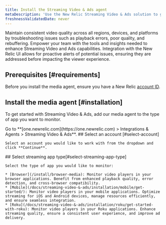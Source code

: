 ```yaml
---
title: Install the Streaming Video & Ads agent
metaDescription: 'Use the New Relic Streaming Video & Ads solution to gain deep visibility and actionable insights into real user experiences.'
freshnessValidatedDate: never
---
```


Maintain consistent video quality across all regions, devices, and platforms by troubleshooting issues such as playback errors, poor quality, and rebuffering. Empower your team with the tools and insights needed to enhance Streaming Video and Ads capabilities. Integration with the New Relic UI allows for proactive alerts of potential issues, ensuring they are addressed before impacting the viewer experience.

## Prerequisites [#requirements]

Before you install the media agent, ensure you have a New Relic [account ID](/docs/accounts/accounts-billing/account-setup/account-id).

## Install the media agent [#installation]

To get started with Streaming Video & Ads, add our media agent to the type of app you want to monitor.

<Steps>

<Step>
    Go to <DNT>**[one.newrelic.com](https://one.newrelic.com) > Integrations & Agents > Streaming Video & Ads**</DNT>.
</Step>

<Step>
    ## Select an account [#select-account]

    Select an account you would like to work with from the dropdown and click **Continue**.
</Step>

<Step>
    ## Select streaming app type[#select-streaming-app-type]

    Select the type of app you would like to monitor:
    
    * [Browser](/install/browser-media): Monitor video players in your browser applications. Benefit from enhanced playback quality, error detection, and cross-browser compatibility.
    * [Mobile](/docs/streaming-video-&-ads/installation/mobile/get-started/): Monitor video players in your mobile applications. Optimize streaming for iOS and Android devices, manage resources efficiently, and ensure seamless integration.
    * [Roku](/docs/streaming-video-&-ads/installation/roku/get-started-with-roku): Monitor video players in your Roku applications. Enhance streaming quality, ensure a consistent user experience, and improve ad delivery.
</Step>

</Steps>